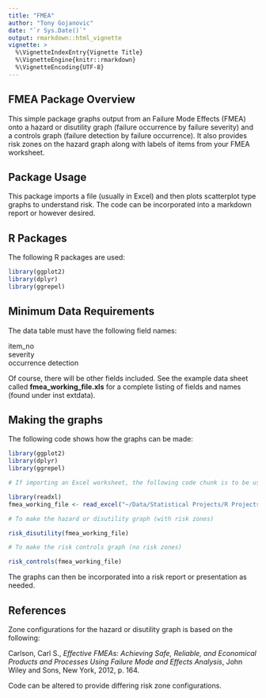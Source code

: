 ```yaml
---
title: "FMEA"
author: "Tony Gojanovic"
date: "`r Sys.Date()`"
output: rmarkdown::html_vignette
vignette: >
  %\VignetteIndexEntry{Vignette Title}
  %\VignetteEngine{knitr::rmarkdown}
  %\VignetteEncoding{UTF-8}
---
```


## FMEA Package Overview

This simple package graphs output from an Failure Mode Effects (FMEA) onto a hazard or disutility graph (failure occurrence by failure severity) and a controls graph (failure detection by failure occurrence).  It also provides risk zones on the hazard graph along with labels of items from your FMEA worksheet.

## Package Usage

This package imports a file (usually in Excel) and then plots scatterplot type graphs to understand risk.  The code can be incorporated into a markdown report or however desired.

## R Packages

The following R packages are used:

```r
library(ggplot2)
library(dplyr)
library(ggrepel)
```

## Minimum Data Requirements

The data table must have the following field names:

item_no  
severity  
occurrence
detection  

Of course, there will be other fields included.  See the example data sheet called **fmea_working_file.xls** for a complete listing of fields and names (found under inst\ extdata).

## Making the graphs

The following code shows how the graphs can be made:

```r

library(ggplot2)
library(dplyr)
library(ggrepel)

# If importing an Excel worksheet, the following code chunk is to be used (based on your working directory).

library(readxl)
fmea_working_file <- read_excel("~/Data/Statistical Projects/R Projects/FMEA/inst/extdata/fmea_working_file.xls")

# To make the hazard or disutility graph (with risk zones)

risk_disutility(fmea_working_file)

# To make the risk controls graph (no risk zones)

risk_controls(fmea_working_file)

```

The graphs can then be incorporated into a risk report or presentation as needed.

## References

Zone configurations for the hazard or disutility graph is based on the following:

Carlson, Carl S., *Effective FMEAs: Achieving Safe, Reliable, and Economical Products and Processes Using Failure Mode and Effects Analysis*, John Wiley and Sons, New York, 2012, p. 164. 

Code can be altered to provide differing risk zone configurations.

